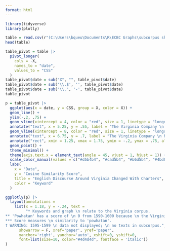 ---
format: html
---

```{r load packages, message = F, echo = F}
library(tidyverse)
library(plotly)
```

```{r load data, echo = F, message = F, output = F}
table = read.csv(r"(C:\Users\bqueu\Documents\R\ECBC Graphs\subcorpus sheets - virginia 2.csv)")
head(table)
```

```{r pivot table, echo = F, output = F}
table_pivot = table |>
  pivot_longer(
    cols = -X,
    names_to = "date",
    values_to = "CSS"
  )
table_pivot$date = sub("X", "", table_pivot$date)
table_pivot$date = sub('\\.$', '', table_pivot$date)
table_pivot$date = sub('\\.', '-', table_pivot$date)
table_pivot
```

```{r graph, warning = F, echo = F}
p = table_pivot |>
  ggplot(aes(x = date, y = CSS, group = X, color = X)) +
  geom_line() +
  ylim(-.2, .75) +
  geom_vline(xintercept = 4, color = "red", size = 1, linetype = "longdash", alpha = .4) +
  annotate("text", x = 5.25, y = .55, label = "The Virginia Company \n was founded in 1606.", fontface = "italic", size = 3) +
  geom_vline(xintercept = 8, color = "red", size = 1, linetype = "longdash", alpha = .4) +
  annotate("text", x = 6.75, y = .7, label = "The Virginia Company \n had its charter \n revoked in 1624.", fontface = "italic", size = 3) +
  annotate("rect", xmin = 1.25, xmax = 1.75, ymin = -.2, ymax = .75, alpha = .4, fill = "red") +
  geom_point() +
  theme_minimal() +
  theme(axis.text.x = element_text(angle = 45, vjust = 1, hjust = 1)) +
  scale_color_manual(values = c("#d5b4b4", "#cad5b4", "#b6d5b4", "#4bd891", "#d5cfb4", "#ff9900", "#000000")) +
  labs(
    x = "Date",
    y = "Cosine Similarity Score",
    title = "English Discourse Around Virginia Changed With Charters",
    color = "Keyword"
  )

ggplotly(p) |>
  layout(annotations = 
    list(x = 1.18, y = -.24, text = 
         "* Keywords and graph \n relate to the Virginia corpus.
** 'Powhatan' has a score of \n 0 from 1590-1600 because \n the Virginia Company \n was not founded yet.
*** Score measures \n similarity to 'powhatan'.
† WARNING: 1595-1599 \n data not displayed; \n no texts in subcorpus.", 
      showarrow = F, xref='paper', yref='paper', 
      xanchor='right', yanchor='auto', xshift=0, yshift=0,
      font=list(size=10, color="#4d4d4d", fontface = 'italic'))
)
```
